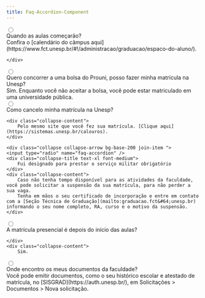 ```yaml
---
title: Faq-Accordion-Component
---
```


<div class="join join-vertical w-full">
<div class="collapse collapse-arrow bg-base-200 join-item ">
    <input type="radio" name="faq-accordion" /> 
    <div class="collapse-title text-xl font-medium">
       Quando as aulas começarão?
    </div>
    <div class="collapse-content"> 
        Confira o [calendário do câmpus aqui](https://www.fct.unesp.br/#!/administracao/graduacao/espaco-do-aluno/).


       
    </div>

  </div>
  <div class="collapse collapse-arrow bg-base-200 join-item ">
    <input type="radio" name="faq-accordion" /> 
    <div class="collapse-title text-xl font-medium">
        Quero concorrer a uma bolsa do Prouni, posso fazer minha matrícula na Unesp?
    </div>
    <div class="collapse-content">
        Sim. Enquanto você não aceitar a bolsa, você pode estar matriculado em uma universidade pública.
    </div>

  </div>
  <div class="collapse collapse-arrow bg-base-200 join-item ">
    <input type="radio" name="faq-accordion" /> 
    <div class="collapse-title text-xl font-medium">
        Como cancelo minha matrícula na Unesp?
    </div>
    
    <div class="collapse-content">
        Pelo mesmo site que você fez sua matrícula. [Clique aqui](https://sistemas.unesp.br/calouros).
    </div>
  </div>

    <div class="collapse collapse-arrow bg-base-200 join-item ">
    <input type="radio" name="faq-accordion" />
    <div class="collapse-title text-xl font-medium">
        Fui designado para prestar o serviço militar obrigatório
    </div>
    <div class="collapse-content">
        Caso não tenha tempo disponível para as atividades da faculdade, você pode solicitar a suspensão da sua matrícula, para não perder a sua vaga.  
        Tenha em mãos o seu certificado de incorporação e entre em contato com a [Seção Técnica de Graduação](mailto:graduacao.fct&#64;unesp.br) informando o seu nome completo, RA, curso e o motivo da suspensão.
    </div>

  </div>
    <div class="collapse collapse-arrow bg-base-200 join-item ">
    <input type="radio" name="faq-accordion" /> 
    <div class="collapse-title text-xl font-medium">
      A matrícula presencial é depois do início das aulas?

    </div>
    <div class="collapse-content">
        Sim.

  </div>
    <div class="collapse collapse-arrow bg-base-200 join-item ">
    <input type="radio" name="faq-accordion" /> 
    <div class="collapse-title text-xl font-medium">
        Onde encontro os meus documentos da faculdade?
    </div>
    <div class="collapse-content">
        Você pode emitir documentos, como o seu histórico escolar e atestado de matrícula, no [SISGRAD](https://auth.unesp.br/), em Solicitações > Documentos > Nova solicitação.
    </div>

  </div>


</div>
</div>